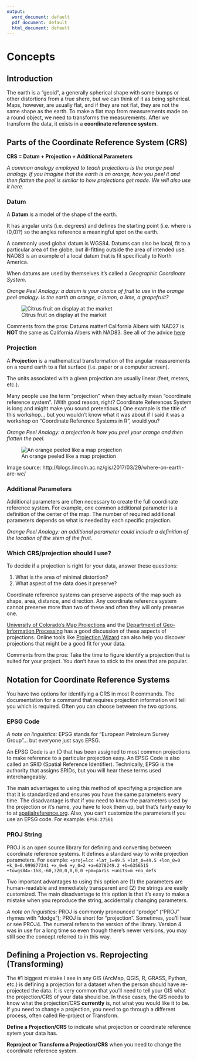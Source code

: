 ```yaml
---
output:
  word_document: default
  pdf_document: default
  html_document: default
---
```

# Concepts

## Introduction

The earth is a "geoid", a generally spherical shape with some bumps or other distortions from a true shere, but we can think of it as being spherical.  Maps, however, are usually flat, and if they are not flat, they are not the same shape as the earth. To make a flat map from measurements made on a round object, we need to transforms the measurements. After we transform the data, it exists in a **coordinate reference system**.

## Parts of the Coordinate Reference System (CRS)

**CRS = Datum + Projection + Additional Parameters**
  
*A common analogy employed to teach projections is the orange peel analogy.  If you imagine that the earth is an orange, how you peel it and then flatten the peel is similar to how projections get made.   We will also use it here.*
  
### Datum
  
A **Datum** is a model of the shape of the earth.

It has angular units (i.e. degrees) and defines the starting point (i.e. where is (0,0)?) so the angles reference a meaningful spot on the earth.

A commonly used global datum is WGS84.  Datums can also be local, fit to a particular area of the globe, but ill-fitting outside the area of intended use. NAD83 is an example of a local datum that is fit specifically to North America.

When datums are used by themselves it's called a *Geographic Coordinate System*.

*Orange Peel Analogy: a datum is your choice of fruit to use in the orange peel analogy.  Is the earth an orange, a lemon, a lime, a grapefruit?*

![Citrus fruit on display at the market](https://farm3.staticflickr.com/2260/2508805118_500f5bba28_n.jpg)

Comments from the pros: Datums matter! California Albers with NAD27 is **NOT** the same as California Albers with NAD83.  See all of the advice [here](https://twitter.com/MicheleTobias/status/955861280174174208)

### Projection

A **Projection** is a mathematical transformation of the angular measurements on a round earth to a flat surface (i.e. paper or a computer screen).

The units associated with a given projection are usually linear (feet, meters, etc.).

Many people use the term "projection" when they actually mean "coordinate reference system". (With good reason, right?  Coordinate References System is long and might make you sound pretentious.)  One example is the title of this workshop... but you wouldn't know what it was about if I said it was a workshop on "Coordinate Reference Systems in R", would you?
  
*Orange Peel Analogy: a projection is how you peel your orange and then flatten the peel.*
  
![An orange peeled like a map projection](http://blogs.lincoln.ac.nz/gis/wp-content/uploads/sites/16/2017/03/laranjoide_1.jpg)

Image source: http://blogs.lincoln.ac.nz/gis/2017/03/29/where-on-earth-are-we/
  
  
### Additional Parameters
  
Additional parameters are often necessary to create the full coordinate reference system.  For example, one common additional parameter is a definition of the center of the map.  The number of required additional parameters depends on what is needed by each specific projection.

*Orange Peel Analogy: an additional parameter could include a definition of the location of the stem of the fruit.*
  
### Which CRS/projection should I use?
  
To decide if a projection is right for your data, answer these questions:

1. What is the area of minimal distortion?
2. What aspect of the data does it preserve?

Coordinate reference systems can preserve aspects of the map such as shape, area, distance, and direction. Any coordinate reference system cannot preserve more than two of these and often they will only preserve one.
  
[University of Colorado's Map Projections](https://www.colorado.edu/geography/gcraft/notes/mapproj/mapproj_f.html) and the [Department of Geo-Information Processing](http://kartoweb.itc.nl/geometrics/map%20projections/mappro.html) has a good discussion of these aspects of projections.  Online tools like [Projection Wizard](http://projectionwizard.org/) can also help you discover projections that might be a good fit for your data.

Comments from the pros: Take the time to figure identify a projection that is suited for your project.  You don't have to stick to the ones that are popular.
   
   
## Notation for Coordinate Reference Systems
   
You have two options for identifying a CRS in most R commands.  The documentation for a command that requires projection information will tell you which is required.  Often you can choose between the two options.
   
### EPSG Code
   
*A note on linguistics:* EPSG stands for "European Petroleum Survey Group"... but everyone just says EPSG.
   
An EPSG Code is an ID that has been assigned to most common projections to make reference to a particular projection easy.  An EPSG Code is also called an SRID (Spatial Reference Identifier).  Technically, EPSG is the authority that assigns SRIDs, but you will hear these terms used interchangeably.
   
The main advantages to using this method of specifying a projection are that it is standardized and ensures you have the same parameters every time.  The disadvantage is that if you need to know the parameters used by the projection or it's name, you have to look them up, but that's fairly easy to to at [spatialreference.org](http://spatialreference.org/ref/epsg/).  Also, you can't customize the parameters if you use an EPSG code.  For example: `EPSG:27561`

### PROJ String

PROJ is an open source library for defining and converting between coordinate reference systems.  It defines a standard way to write projection parameters.  For example: `+proj=lcc +lat_1=49.5 +lat_0=49.5 +lon_0=0 +k_0=0.999877341 +x_0=6 +y_0=2 +a=6378249.2 +b=6356515 +towgs84=-168,-60,320,0,0,0,0 +pm=paris +units=m +no_defs`

Two important advantages to using this option are (1) the parameters are human-readable and immediately transparent and (2) the strings are easily customized.  The main disadvantage to this option is that it's easy to make a mistake when you reproduce the string, accidentally changing parameters.

*A note on linguistics:* PROJ is commonly pronounced "prodge" ("PROJ" rhymes with "dodge"); PROJ is short for "projection".  Sometimes, you'll hear or see PROJ4. The numeral refers to the version of the library. Version 4 was in use for a long time so even though there's newer versions, you may still see the concept referred to in this way.

## Defining a Projection vs. Reprojecting (Transforming)
The #1 biggest mistake I see in any GIS (ArcMap, QGIS, R, GRASS, Python, etc.) is defining a projection for a dataset when the person should have re-projected the data.  It is very common that you'll need to tell your GIS what the projection/CRS of your data should be.  In these cases, the GIS needs to know what the projection/CRS **currently** is, not what you would like it to be.  If you need to change a projection, you need to go through a different process, often called Re-project or Transform.

**Define a Projection/CRS** to indicate what projection or coordinate reference sytem your data has.

**Reproject or Transform a Projection/CRS** when you need to change the coordinate reference system.